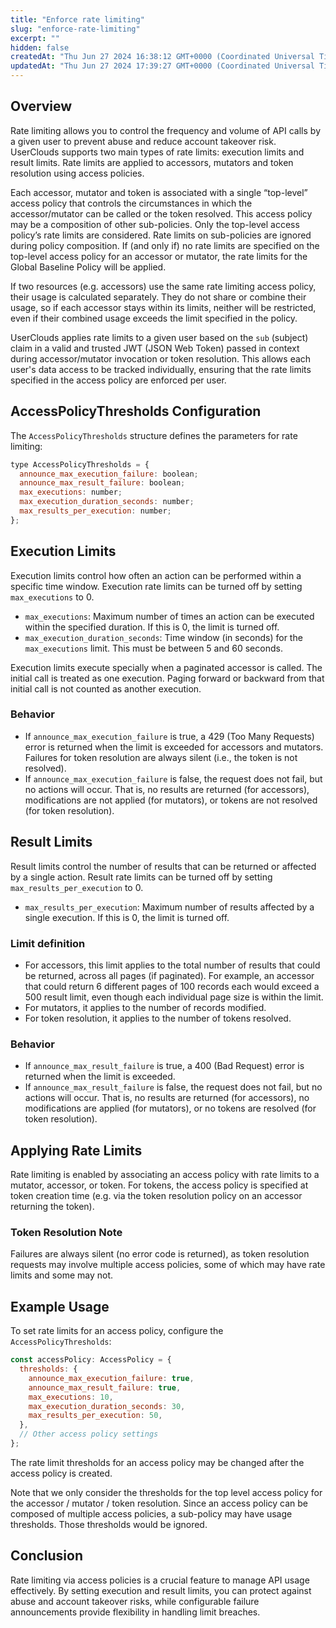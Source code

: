 ```yaml
---
title: "Enforce rate limiting"
slug: "enforce-rate-limiting"
excerpt: ""
hidden: false
createdAt: "Thu Jun 27 2024 16:38:12 GMT+0000 (Coordinated Universal Time)"
updatedAt: "Thu Jun 27 2024 17:39:27 GMT+0000 (Coordinated Universal Time)"
---
```

## Overview

Rate limiting allows you to control the frequency and volume of API calls by a given user to prevent abuse and reduce account takeover risk. UserClouds supports two main types of rate limits: execution limits and result limits. Rate limits are applied to accessors, mutators and token resolution using access policies.

Each <Glossary>accessor</Glossary>, <Glossary>mutator</Glossary> and <Glossary>token</Glossary> is associated with a single “top-level” <Glossary>access policy</Glossary> that controls the circumstances in which the accessor/mutator can be called or the token resolved. This access policy may be a composition of other sub-policies. Only the top-level access policy’s rate limits are considered. Rate limits on sub-policies are ignored during policy composition. If (and only if) no rate limits are specified on the top-level access policy for an accessor or mutator, the rate limits for the Global Baseline Policy will be applied.

If two resources (e.g. accessors) use the same rate limiting access policy, their usage is calculated separately. They do not share or combine their usage, so if each accessor stays within its limits, neither will be restricted, even if their combined usage exceeds the limit specified in the policy.

UserClouds applies rate limits to a given user based on the `sub` (subject) claim in a valid and trusted JWT (JSON Web Token) passed in context during accessor/mutator invocation or token resolution. This allows each user's data access to be tracked individually, ensuring that the rate limits specified in the access policy are enforced per user.

## AccessPolicyThresholds Configuration

The `AccessPolicyThresholds` structure defines the parameters for rate limiting:

```javascript
type AccessPolicyThresholds = {  
  announce_max_execution_failure: boolean;  
  announce_max_result_failure: boolean;  
  max_executions: number;  
  max_execution_duration_seconds: number;  
  max_results_per_execution: number;  
};
```

## Execution Limits

Execution limits control how often an action can be performed within a specific time window. Execution rate limits can be turned off by setting `max_executions` to 0.

- `max_executions`: Maximum number of times an action can be executed within the specified duration. If this is 0, the limit is turned off.
- `max_execution_duration_seconds`: Time window (in seconds) for the `max_executions` limit. This must be between 5 and 60 seconds.

Execution limits execute specially when a paginated accessor is called. The initial call is treated as one execution. Paging forward or backward from that initial call is not counted as another execution.

### Behavior

- If `announce_max_execution_failure` is true, a 429 (Too Many Requests) error is returned when the limit is exceeded for accessors and mutators. Failures for token resolution are always silent (i.e., the token is not resolved).
- If `announce_max_execution_failure` is false, the request does not fail, but no actions will occur. That is, no results are returned (for accessors), modifications are not applied (for mutators), or tokens are not resolved (for token resolution).

## Result Limits

Result limits control the number of results that can be returned or affected by a single action. Result rate limits can be turned off by setting `max_results_per_execution` to 0.

- `max_results_per_execution`: Maximum number of results affected by a single execution. If this is 0, the limit is turned off.

### Limit definition

- For accessors, this limit applies to the total number of results that could be returned, across all pages (if paginated). For example, an accessor that could return 6 different pages of 100 records each would exceed a 500 result limit, even though each individual page size is within the limit.
- For mutators, it applies to the number of records modified.
- For token resolution, it applies to the number of tokens resolved.

### Behavior

- If `announce_max_result_failure` is true, a 400 (Bad Request) error is returned when the limit is exceeded.
- If `announce_max_result_failure` is false, the request does not fail, but no actions will occur. That is, no results are returned (for accessors), no modifications are applied (for mutators), or no tokens are resolved (for token resolution).

## Applying Rate Limits

Rate limiting is enabled by associating an access policy with rate limits to a mutator, accessor, or token. For tokens, the access policy is specified at token creation time (e.g. via the token resolution policy on an accessor returning the token).

### Token Resolution Note

Failures are always silent (no error code is returned), as token resolution requests may involve multiple access policies, some of which may have rate limits and some may not.

## Example Usage

To set rate limits for an access policy, configure the `AccessPolicyThresholds`:

```javascript
const accessPolicy: AccessPolicy = {  
  thresholds: {  
    announce_max_execution_failure: true,  
    announce_max_result_failure: true,  
    max_executions: 10,  
    max_execution_duration_seconds: 30,  
    max_results_per_execution: 50,  
  },  
  // Other access policy settings  
};
```

The rate limit thresholds for an access policy may be changed after the access policy is created.

Note that we only consider the thresholds for the top level access policy for the accessor / mutator / token resolution. Since an access policy can be composed of multiple access policies, a sub-policy may have usage thresholds. Those thresholds would be ignored.

## Conclusion

Rate limiting via access policies is a crucial feature to manage API usage effectively. By setting execution and result limits, you can protect against abuse and account takeover risks, while configurable failure announcements provide flexibility in handling limit breaches.
